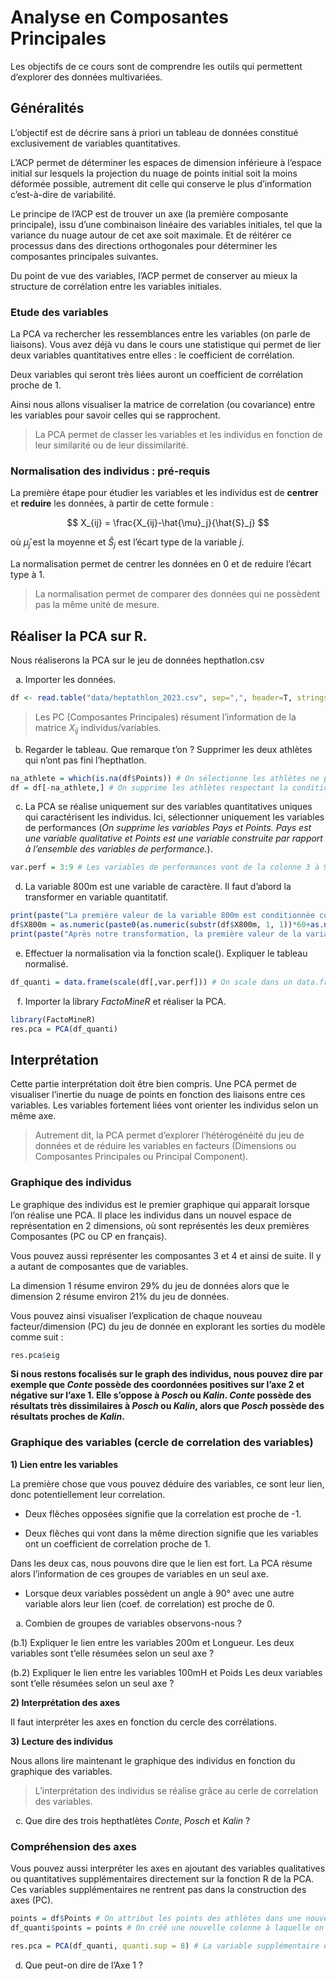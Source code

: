# Analyse en Composantes Principales

Les objectifs de ce cours sont de comprendre les outils qui permettent d'explorer des données multivariées. 

## Généralités

L'objectif est de décrire sans à priori un tableau de données constitué exclusivement de variables quantitatives.

L’ACP permet de déterminer les espaces de dimension inférieure à l’espace initial sur lesquels la projection du nuage de points initial soit la moins déformée possible, autrement dit celle qui conserve le plus d’information c’est-à-dire de variabilité.

Le principe de l'ACP est de trouver un axe (la première composante principale), issu d'une combinaison linéaire des variables initiales, tel que la variance du nuage autour de cet axe soit maximale. Et de réitérer ce processus dans des directions orthogonales pour déterminer les composantes principales suivantes.

Du point de vue des variables, l'ACP permet de conserver au mieux la structure de corrélation entre les variables initiales.

### Etude des variables

La PCA va rechercher les ressemblances entre les variables (on parle de liaisons). Vous avez déjà vu dans le cours une statistique qui permet de lier deux variables quantitatives entre elles : le coefficient de corrélation.

Deux variables qui seront très liées auront un coefficient de corrélation proche de 1. 

Ainsi nous allons visualiser la matrice de correlation (ou covariance) entre les variables pour savoir celles qui se rapprochent.

> La PCA permet de classer les variables et les individus en fonction de leur similarité ou de leur dissimilarité.

### Normalisation des individus : pré-requis

La première étape pour étudier les variables et les individus est de **centrer** et **reduire** les données, à partir de cette formule : 

$$ X_{ij} = \frac{X_{ij}-\hat{\mu}_j}{\hat{S}_j} $$

où $\hat{\mu}_j$ est la moyenne et $\hat{S}_j$ est l'écart type de la variable $j$.

La normalisation permet de centrer les données en 0 et de reduire l'écart type à 1.

> La normalisation permet de comparer des données qui ne possèdent pas la même unité de mesure.

## Réaliser la PCA sur R. 

Nous réaliserons la PCA sur le jeu de données hepthatlon.csv

(a) Importer les données.

```r
df <- read.table("data/heptathlon_2023.csv", sep=",", header=T, stringsAsFactors = T, row.names = 1)
```

> Les PC (Composantes Principales) résument l'information de la matrice $X_{ij}$ individus/variables.

(b) Regarder le tableau. Que remarque t'on ? Supprimer les deux athlètes qui n'ont pas fini l'hepthatlon.

```r
na_athlete = which(is.na(df$Points)) # On sélectionne les athlètes ne possèdant pas de points.
df = df[-na_athlete,] # On supprime les athlètes respectant la condition évoquée sur la dernière ligne.
```

(c) La PCA se réalise uniquement sur des variables quantitatives uniques qui caractérisent les individus. Ici, sélectionner uniquement les variables de performances (*On supprime les variables Pays et Points. Pays est une variable qualitative et Points est une variable construite par rapport à l'ensemble des variables de performance.*).

```r
var.perf = 3:9 # Les variables de performances vont de la colonne 3 à 9.
```

(d) La variable 800m est une variable de caractère. Il faut d'abord la transformer en variable quantitatif.

```r
print(paste("La première valeur de la variable 800m est conditionnée comme suit :",df$X800m[1]))
df$X800m = as.numeric(paste0(as.numeric(substr(df$X800m, 1, 1))*60+as.numeric(substr(df$X800m, 3, 4)),".",substr(df$X800m, 6, 7))) # On transforme les données de 800m.
print(paste("Après notre transformation, la première valeur de la variable 800m est conditionnée comme suit :",df$X800m[1]))
```

(e) Effectuer la normalisation via la fonction scale(). Expliquer le tableau normalisé.

```r
df_quanti = data.frame(scale(df[,var.perf])) # On scale dans un data.frame les variables sélectionnées.
```

(f) Importer la library *FactoMineR* et réaliser la PCA.

```r
library(FactoMineR)
res.pca = PCA(df_quanti)
```

## Interprétation

Cette partie interprétation doit être bien compris. Une PCA permet de visualiser l'inertie du nuage de points en fonction des liaisons entre ces variables. Les variables fortement liées vont orienter les individus selon un même axe. 

> Autrement dit, la PCA permet d'explorer l'hétérogénéité du jeu de données et de réduire les variables en facteurs (Dimensions ou Composantes Principales ou Principal Component).

### Graphique des individus

Le graphique des individus est le premier graphique qui apparait lorsque l'on réalise une PCA. Il place les individus dans un nouvel espace de représentation en 2 dimensions, où sont représentés les deux premières Composantes (PC ou CP en français).

Vous pouvez aussi représenter les composantes 3 et 4 et ainsi de suite. Il y a autant de composantes que de variables.

La dimension 1 résume environ 29% du jeu de données alors que le dimension 2 résume environ 21% du jeu de données. 

Vous pouvez ainsi visualiser l'explication de chaque nouveau facteur/dimension (PC) du jeu de donnée en explorant les sorties du modèle comme suit :

```r
res.pca$eig
```

**Si nous restons focalisés sur le graph des individus, nous pouvez dire par exemple que *Conte* possède des coordonnées positives sur l'axe 2 et négative sur l'axe 1. Elle s'oppose à *Posch* ou *Kalin*. *Conte* possède des résultats très dissimilaires à *Posch* ou *Kalin*, alors que *Posch* possède des résultats proches de *Kalin*.**

### Graphique des variables (cercle de correlation des variables)

**1) Lien entre les variables**

La première chose que vous pouvez déduire des variables, ce sont leur lien, donc potentiellement leur correlation. 

- Deux flêches opposées signifie que la correlation est proche de -1. 

- Deux flêches qui vont dans la même direction signifie que les variables ont un coefficient de correlation proche de 1.

Dans les deux cas, nous pouvons dire que le lien est fort. La PCA résume alors l'information de ces groupes de variables en un seul axe.

- Lorsque deux variables possèdent un angle à 90° avec une autre variable alors leur lien (coef. de correlation) est proche de 0.

(a) Combien de groupes de variables observons-nous ?

(b.1) Expliquer le lien entre les variables 200m et Longueur. Les deux variables sont t'elle résumées selon un seul axe ? 

(b.2) Expliquer le lien entre les variables 100mH et Poids Les deux variables sont t'elle résumées selon un seul axe ? 

**2) Interprétation des axes**

Il faut interpréter les axes en fonction du cercle des corrélations.

**3) Lecture des individus**

Nous allons lire maintenant le graphique des individus en fonction du graphique des variables. 

> L'interprétation des individus se réalise grâce au cerle de correlation des variables.

(c) Que dire des trois hepthatlètes *Conte*, *Posch* et *Kalin* ?

### Compréhension des axes

Vous pouvez aussi interpréter les axes en ajoutant des variables qualitatives ou quantitatives supplémentaires directement sur la fonction R de la PCA. Ces variables supplémentaires ne rentrent pas dans la construction des axes (PC).

```r
points = df$Points # On attribut les points des athlètes dans une nouvelle variable.
df_quanti$points = points # On créé une nouvelle colonne à laquelle on attribut la variable points.

res.pca = PCA(df_quanti, quanti.sup = 8) # La variable supplémentaire est la variable Points qui se situe à la 8ième colonne du tableau. 
```

(d) Que peut-on dire de l'Axe 1 ?
